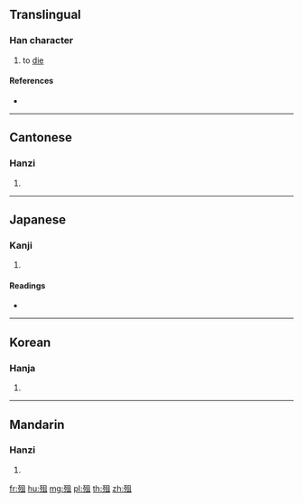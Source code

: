 ==Translingual==

===Han character===
{{Han char|rn=78|rad=歹|as=05|sn=9|four=17210|canj=MNBM}}

# to [[die]]

====References====
* {{Han ref|kx=0579.340|dkj=16408|dj=0971.370|hdz=21383.160|uh=6B82|ud=27522|bh=CF65|bd=53093}}

----

==Cantonese==

===Hanzi===
{{yue-hanzi|jyut=|y=chou4}}

# {{defn|lang=yue|sort=歹05}}

----

==Japanese==

===Kanji===
{{ja-kanji|grade=|rs=歹05}}

# {{defn|lang=ja|sort=歹05}}

====Readings====
* {{ja-readings|on=[[そ]] (so), [[ぞ]] (zo)|kun=[[しぬ]] (shinu)}}

----

==Korean==

===Hanja===
{{ko-hanja|hangeul=조|eumhun=|rv=jo|mr=cho|y=co}}

# {{defn|lang=ko|sort=歹05}}

----

==Mandarin==

===Hanzi===
{{cmn-hanzi|pin=[[bì]] ([[bi4]]), [[cú]] ([[cu2]])|wg=pi<sup>4</sup>, ts'u<sup>2</sup>}}

# {{defn|lang=cmn|sort=歹05}}

[[fr:殂]]
[[hu:殂]]
[[mg:殂]]
[[pl:殂]]
[[th:殂]]
[[zh:殂]]